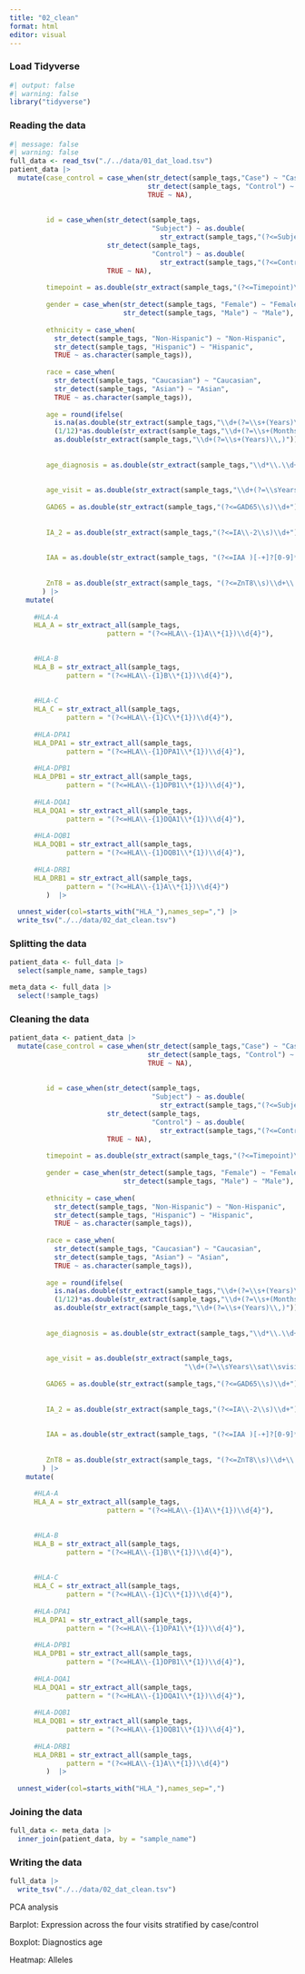 ```yaml
---
title: "02_clean"
format: html
editor: visual
---
```


### Load Tidyverse

```r
#| output: false
#| warning: false
library("tidyverse")
```

### Reading the data

```r
#| message: false
#| warning: false
full_data <- read_tsv("./../data/01_dat_load.tsv")
patient_data |>
  mutate(case_control = case_when(str_detect(sample_tags,"Case") ~ "Case",
                                  str_detect(sample_tags, "Control") ~ "Control",
                                  TRUE ~ NA),
         
         
         id = case_when(str_detect(sample_tags, 
                                   "Subject") ~ as.double(
                                     str_extract(sample_tags,"(?<=Subject[^,])\\d+")),
                        str_detect(sample_tags, 
                                   "Control") ~ as.double(
                                     str_extract(sample_tags,"(?<=Control[^,])\\d+")),
                        TRUE ~ NA),
         
         timepoint = as.double(str_extract(sample_tags,"(?<=Timepoint)\\s+\\d+[.\\d+]?")),
         
         gender = case_when(str_detect(sample_tags, "Female") ~ "Female",
                            str_detect(sample_tags, "Male") ~ "Male"),
         
         ethnicity = case_when(
           str_detect(sample_tags, "Non-Hispanic") ~ "Non-Hispanic",
           str_detect(sample_tags, "Hispanic") ~ "Hispanic",
           TRUE ~ as.character(sample_tags)),
          
         race = case_when(
           str_detect(sample_tags, "Caucasian") ~ "Caucasian",
           str_detect(sample_tags, "Asian") ~ "Asian",
           TRUE ~ as.character(sample_tags)),
         
         age = round(ifelse(
           is.na(as.double(str_extract(sample_tags,"\\d+(?=\\s+(Years)\\,)"))),
           (1/12)*as.double(str_extract(sample_tags,"\\d+(?=\\s+(Months)\\,)")),
           as.double(str_extract(sample_tags,"\\d+(?=\\s+(Years)\\,)"))),2),
         
         
         age_diagnosis = as.double(str_extract(sample_tags,"\\d*\\.\\d+(?=\\sYears\\sat\\sdiagnosis)")),
         
         
         age_visit = as.double(str_extract(sample_tags,"\\d+(?=\\sYears\\sat\\svisit)")),
         
         GAD65 = as.double(str_extract(sample_tags,"(?<=GAD65\\s)\\d+")),
         
         
         IA_2 = as.double(str_extract(sample_tags,"(?<=IA\\-2\\s)\\d+")),
         
         
         IAA = as.double(str_extract(sample_tags, "(?<=IAA )[-+]?[0-9]*\\.?[0-9]+")),
         
         
         ZnT8 = as.double(str_extract(sample_tags, "(?<=ZnT8\\s)\\d+\\.\\d+"))
        ) |> 
    mutate(
      
      #HLA-A
      HLA_A = str_extract_all(sample_tags,
                        pattern = "(?<=HLA\\-{1}A\\*{1})\\d{4}"),

      
      #HLA-B
      HLA_B = str_extract_all(sample_tags,
              pattern = "(?<=HLA\\-{1}B\\*{1})\\d{4}"),
      
      
      #HLA-C
      HLA_C = str_extract_all(sample_tags,
              pattern = "(?<=HLA\\-{1}C\\*{1})\\d{4}"),
      
      #HLA-DPA1
      HLA_DPA1 = str_extract_all(sample_tags,
              pattern = "(?<=HLA\\-{1}DPA1\\*{1})\\d{4}"),
      
      #HLA-DPB1
      HLA_DPB1 = str_extract_all(sample_tags,
              pattern = "(?<=HLA\\-{1}DPB1\\*{1})\\d{4}"),
      
      #HLA-DQA1
      HLA_DQA1 = str_extract_all(sample_tags,
              pattern = "(?<=HLA\\-{1}DQA1\\*{1})\\d{4}"),
      
      #HLA-DQB1
      HLA_DQB1 = str_extract_all(sample_tags,
              pattern = "(?<=HLA\\-{1}DQB1\\*{1})\\d{4}"),
      
      #HLA-DRB1
      HLA_DRB1 = str_extract_all(sample_tags,
              pattern = "(?<=HLA\\-{1}A\\*{1})\\d{4}")
         )  |>
         
  unnest_wider(col=starts_with("HLA_"),names_sep=",") |>
  write_tsv("./../data/02_dat_clean.tsv")
```

### Splitting the data

```r
patient_data <- full_data |>
  select(sample_name, sample_tags)

meta_data <- full_data |>
  select(!sample_tags)
```

### Cleaning the data

```r
patient_data <- patient_data |>
  mutate(case_control = case_when(str_detect(sample_tags,"Case") ~ "Case",
                                  str_detect(sample_tags, "Control") ~ "Control",
                                  TRUE ~ NA),
         
         
         id = case_when(str_detect(sample_tags, 
                                   "Subject") ~ as.double(
                                     str_extract(sample_tags,"(?<=Subject[^,])\\d+")),
                        str_detect(sample_tags, 
                                   "Control") ~ as.double(
                                     str_extract(sample_tags,"(?<=Control[^,])\\d+")),
                        TRUE ~ NA),
         
         timepoint = as.double(str_extract(sample_tags,"(?<=Timepoint)\\s+\\d+[.\\d+]?")),
         
         gender = case_when(str_detect(sample_tags, "Female") ~ "Female",
                            str_detect(sample_tags, "Male") ~ "Male"),
         
         ethnicity = case_when(
           str_detect(sample_tags, "Non-Hispanic") ~ "Non-Hispanic",
           str_detect(sample_tags, "Hispanic") ~ "Hispanic",
           TRUE ~ as.character(sample_tags)),
          
         race = case_when(
           str_detect(sample_tags, "Caucasian") ~ "Caucasian",
           str_detect(sample_tags, "Asian") ~ "Asian",
           TRUE ~ as.character(sample_tags)),
         
         age = round(ifelse(
           is.na(as.double(str_extract(sample_tags,"\\d+(?=\\s+(Years)\\,)"))),
           (1/12)*as.double(str_extract(sample_tags,"\\d+(?=\\s+(Months)\\,)")),
           as.double(str_extract(sample_tags,"\\d+(?=\\s+(Years)\\,)"))),2),
         
         
         age_diagnosis = as.double(str_extract(sample_tags,"\\d*\\.\\d+(?=\\sYears\\sat\\sdiagnosis)")),
         
         
         age_visit = as.double(str_extract(sample_tags,
                                           "\\d+(?=\\sYears\\sat\\svisit)")),
         
         GAD65 = as.double(str_extract(sample_tags,"(?<=GAD65\\s)\\d+")),
         
         
         IA_2 = as.double(str_extract(sample_tags,"(?<=IA\\-2\\s)\\d+")),
         
         
         IAA = as.double(str_extract(sample_tags, "(?<=IAA )[-+]?[0-9]*\\.?[0-9]+")),
         
         
         ZnT8 = as.double(str_extract(sample_tags, "(?<=ZnT8\\s)\\d+\\.\\d+"))
        ) |> 
    mutate(
      
      #HLA-A
      HLA_A = str_extract_all(sample_tags,
                        pattern = "(?<=HLA\\-{1}A\\*{1})\\d{4}"),

      
      #HLA-B
      HLA_B = str_extract_all(sample_tags,
              pattern = "(?<=HLA\\-{1}B\\*{1})\\d{4}"),
      
      
      #HLA-C
      HLA_C = str_extract_all(sample_tags,
              pattern = "(?<=HLA\\-{1}C\\*{1})\\d{4}"),
      
      #HLA-DPA1
      HLA_DPA1 = str_extract_all(sample_tags,
              pattern = "(?<=HLA\\-{1}DPA1\\*{1})\\d{4}"),
      
      #HLA-DPB1
      HLA_DPB1 = str_extract_all(sample_tags,
              pattern = "(?<=HLA\\-{1}DPB1\\*{1})\\d{4}"),
      
      #HLA-DQA1
      HLA_DQA1 = str_extract_all(sample_tags,
              pattern = "(?<=HLA\\-{1}DQA1\\*{1})\\d{4}"),
      
      #HLA-DQB1
      HLA_DQB1 = str_extract_all(sample_tags,
              pattern = "(?<=HLA\\-{1}DQB1\\*{1})\\d{4}"),
      
      #HLA-DRB1
      HLA_DRB1 = str_extract_all(sample_tags,
              pattern = "(?<=HLA\\-{1}A\\*{1})\\d{4}")
         )  |>
         
  unnest_wider(col=starts_with("HLA_"),names_sep=",")
```

### Joining the data

```r
full_data <- meta_data |>
  inner_join(patient_data, by = "sample_name")
```

### Writing the data

```r
full_data |>
  write_tsv("./../data/02_dat_clean.tsv")
```

PCA analysis

Barplot: Expression across the four visits stratified by case/control

Boxplot: Diagnostics age

Heatmap: Alleles
